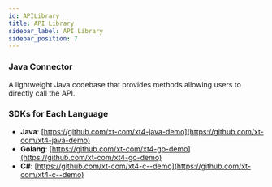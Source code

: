 ```yaml
---
id: APILibrary
title: API Library
sidebar_label: API Library
sidebar_position: 7
---
```


### Java Connector

A lightweight Java codebase that provides methods allowing users to directly call the API.

### SDKs for Each Language

- **Java**: [https://github.com/xt-com/xt4-java-demo](https://github.com/xt-com/xt4-java-demo)
- **Golang**: [https://github.com/xt-com/xt4-go-demo](https://github.com/xt-com/xt4-go-demo)
- **C#**: [https://github.com/xt-com/xt4-c--demo](https://github.com/xt-com/xt4-c--demo)
